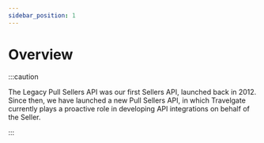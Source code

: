 ```yaml
---
sidebar_position: 1
---
```


# Overview

:::caution

The Legacy Pull Sellers API was our first Sellers API, launched back in 2012. Since then, we have launched a new Pull Sellers API, in which Travelgate currently plays a proactive role in developing API integrations on behalf of the Seller.

:::